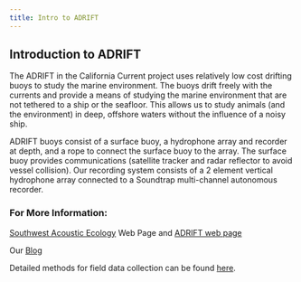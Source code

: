 ```yaml
---
title: Intro to ADRIFT
---
```


## Introduction to ADRIFT 

The ADRIFT in the California Current project uses relatively low cost drifting buoys to study the marine environment. The buoys drift freely with the currents and provide a means of studying the marine environment that are not tethered to a ship or the seafloor. This allows us to study animals (and the environment) in deep, offshore waters without the influence of a noisy ship.

ADRIFT buoys consist of a surface buoy, a hydrophone array and recorder at depth, and a rope to connect the surface buoy to the array. The surface buoy provides communications (satellite tracker and radar reflector to avoid vessel collision). Our recording system consists of a 2 element vertical hydrophone array connected to a Soundtrap multi-channel autonomous recorder.

### For More Information:

[Southwest Acoustic Ecology](https://www.fisheries.noaa.gov/west-coast/science-data/southwest-acoustic-ecology-lab) Web Page and [ADRIFT web page](https://www.fisheries.noaa.gov/west-coast/science-data/adrift-california-current)

Our [Blog](https://www.fisheries.noaa.gov/taxonomy/term/1000356091)

Detailed methods for field data collection can be found [here](https://sael-swfsc.github.io/adrift-field-methods/).
